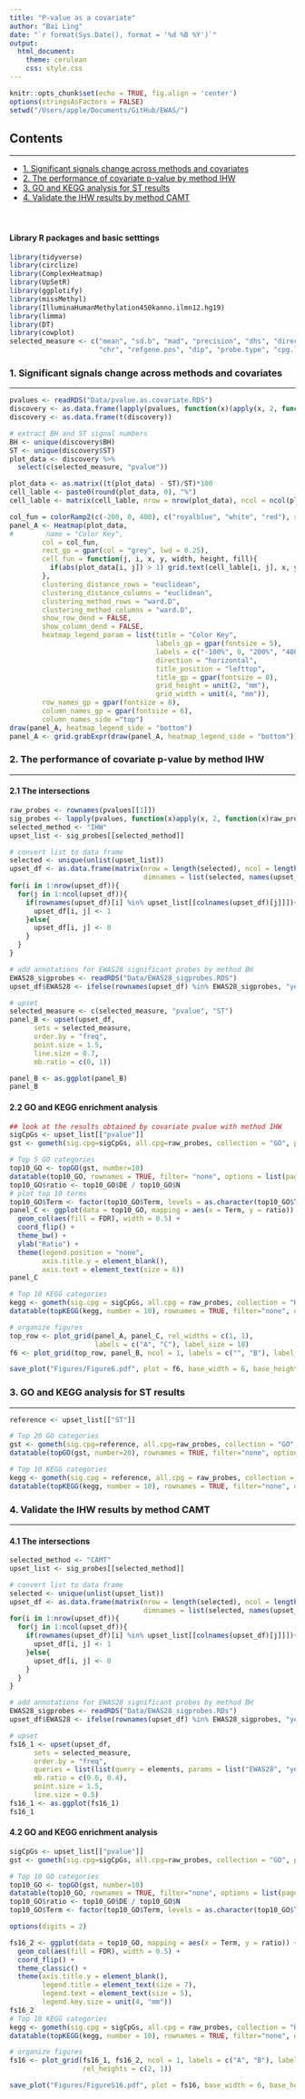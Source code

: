```yaml
---
title: "P-value as a covariate"
author: "Bai Ling"
date: "`r format(Sys.Date(), format = '%d %B %Y')`"
output: 
  html_document:
    theme: cerulean
    css: style.css
---
```


```r
knitr::opts_chunk$set(echo = TRUE, fig.align = 'center')
options(stringsAsFactors = FALSE)
setwd("/Users/apple/Documents/GitHub/EWAS/")
```
## Contents
***
- [1. Significant signals change across methods and covariates](#heatmap)
- [2. The performance of covariate p-value by method IHW](#IHW)
- [3. GO and KEGG analysis for ST results](#ST)
- [4. Validate the IHW results by method CAMT](#CAMT)
<br>
<br>
<br>

#### Library R packages and basic setttings
```r
library(tidyverse)
library(circlize)
library(ComplexHeatmap)
library(UpSetR)
library(ggplotify)
library(missMethyl)
library(IlluminaHumanMethylation450kanno.ilmn12.hg19)
library(limma)
library(DT)
library(cowplot)
selected_measure <- c("mean", "sd.b", "mad", "precision", "dhs", "direction",
                      "chr", "refgene.pos", "dip", "probe.type", "cpg.loc", "sd.m")

```


### 1. Significant signals change across methods and covariates {#heatmap}
***
```r
pvalues <- readRDS("Data/pvalue.as.covariate.RDS")
discovery <- as.data.frame(lapply(pvalues, function(x)(apply(x, 2, function(x)sum(x < 0.05)))))
discovery <- as.data.frame(t(discovery))

# extract BH and ST signal numbers
BH <- unique(discovery$BH)
ST <- unique(discovery$ST)
plot_data <- discovery %>%
  select(c(selected_measure, "pvalue"))

plot_data <- as.matrix((t(plot_data) - ST)/ST)*100
cell_lable <- paste0(round(plot_data, 0), "%")
cell_lable <- matrix(cell_lable, nrow = nrow(plot_data), ncol = ncol(plot_data))

col_fun = colorRamp2(c(-200, 0, 400), c("royalblue", "white", "red"), space = "RGB")
panel_A <- Heatmap(plot_data,
#        name = "Color Key",
        col = col_fun,
        rect_gp = gpar(col = "grey", lwd = 0.25),
        cell_fun = function(j, i, x, y, width, height, fill){
          if(abs(plot_data[i, j]) > 1) grid.text(cell_lable[i, j], x, y, gp = gpar(fontsize = 6))
        },
        clustering_distance_rows = "euclidean",
        clustering_distance_columns = "euclidean",
        clustering_method_rows = "ward.D",
        clustering_method_columns = "ward.D",
        show_row_dend = FALSE,
        show_column_dend = FALSE,
        heatmap_legend_param = list(title = "Color Key",
                                    labels_gp = gpar(fontsize = 5),
                                    labels = c("-100%", 0, "200%", "400%"),
                                    direction = "horizontal",
                                    title_position = "lefttop",
                                    title_gp = gpar(fontsize = 8),
                                    grid_height = unit(2, "mm"),
                                    grid_width = unit(4, "mm")),
        row_names_gp = gpar(fontsize = 8),
        column_names_gp = gpar(fontsize = 6),
        column_names_side ="top")
draw(panel_A, heatmap_legend_side = "bottom")
panel_A <- grid.grabExpr(draw(panel_A, heatmap_legend_side = "bottom"))
```

### 2. The performance of covariate p-value by method IHW {#IHW}
***
#### 2.1 The intersections
```r
raw_probes <- rownames(pvalues[[1]])
sig_probes <- lapply(pvalues, function(x)apply(x, 2, function(x)raw_probes[x < 0.05]))
selected_method <- "IHW"
upset_list <- sig_probes[[selected_method]]

# convert list to data frame
selected <- unique(unlist(upset_list))
upset_df <- as.data.frame(matrix(nrow = length(selected), ncol = length(upset_list),
                                 dimnames = list(selected, names(upset_list))))
for(i in 1:nrow(upset_df)){
  for(j in 1:ncol(upset_df)){
    if(rownames(upset_df)[i] %in% upset_list[[colnames(upset_df)[j]]]){
      upset_df[i, j] <- 1
    }else{
      upset_df[i, j] <- 0
    }
  }
}

# add annotations for EWAS28 significant probes by method BH
EWAS28_sigprobes <- readRDS("Data/EWAS28_sigprobes.RDS")
upset_df$EWAS28 <- ifelse(rownames(upset_df) %in% EWAS28_sigprobes, "yes", "no")

# upset
selected_measure <- c(selected_measure, "pvalue", "ST")
panel_B <- upset(upset_df,
      sets = selected_measure, 
      order.by = "freq",
      point.size = 1.5,
      line.size = 0.7, 
      mb.ratio = c(0, 1))

panel_B <- as.ggplot(panel_B)
panel_B
```

#### 2.2 GO and KEGG enrichment analysis
```r
## look at the results obtained by covariate pvalue with method IHW
sigCpGs <- upset_list[["pvalue"]]
gst <- gometh(sig.cpg=sigCpGs, all.cpg=raw_probes, collection = "GO", prior.prob = TRUE, array.type = "450K", plot.bias = FALSE)

# Top 5 GO categories
top10_GO <- topGO(gst, number=10)
datatable(top10_GO, rownames = TRUE, filter= "none", options = list(pageLength = 5, scrollX=T))
top10_GO$ratio <- top10_GO$DE / top10_GO$N
# plot top 10 terms
top10_GO$Term <- factor(top10_GO$Term, levels = as.character(top10_GO$Term[10:1]))
panel_C <- ggplot(data = top10_GO, mapping = aes(x = Term, y = ratio)) + 
  geom_col(aes(fill = FDR), width = 0.5) + 
  coord_flip() + 
  theme_bw() + 
  ylab("Ratio") +
  theme(legend.position = "none", 
        axis.title.y = element_blank(),
        axis.text = element_text(size = 6))
panel_C

# Top 10 KEGG categories
kegg <- gometh(sig.cpg = sigCpGs, all.cpg = raw_probes, collection = "KEGG", prior.prob=TRUE)
datatable(topKEGG(kegg, number = 10), rownames = TRUE, filter="none", options = list(pageLength = 5, scrollX=T))
```

```r
# organize figures
top_row <- plot_grid(panel_A, panel_C, rel_widths = c(1, 1), 
                     labels = c("A", "C"), label_size = 18)
f6 <- plot_grid(top_row, panel_B, ncol = 1, labels = c("", "B"), label_size = 18)
```

```r
save_plot("Figures/Figure6.pdf", plot = f6, base_width = 6, base_height = 6)
```

### 3. GO and KEGG analysis for ST results {#ST}
***
```r
reference <- upset_list[["ST"]]

# Top 20 GO categories
gst <- gometh(sig.cpg=reference, all.cpg=raw_probes, collection = "GO", prior.prob = TRUE, array.type = "450K", plot.bias = FALSE)
datatable(topGO(gst, number=20), rownames = TRUE, filter="none", options = list(pageLength = 5, scrollX=T))

# Top 10 KEGG categories
kegg <- gometh(sig.cpg = reference, all.cpg = raw_probes, collection = "KEGG", prior.prob=TRUE)
datatable(topKEGG(kegg, number = 10), rownames = TRUE, filter="none", options = list(pageLength = 5, scrollX=T))
```

### 4. Validate the IHW results by method CAMT {#CAMT}
***
#### 4.1 The intersections
```r
selected_method <- "CAMT"
upset_list <- sig_probes[[selected_method]]

# convert list to data frame
selected <- unique(unlist(upset_list))
upset_df <- as.data.frame(matrix(nrow = length(selected), ncol = length(upset_list),
                                 dimnames = list(selected, names(upset_list))))
for(i in 1:nrow(upset_df)){
  for(j in 1:ncol(upset_df)){
    if(rownames(upset_df)[i] %in% upset_list[[colnames(upset_df)[j]]]){
      upset_df[i, j] <- 1
    }else{
      upset_df[i, j] <- 0
    }
  }
}

# add annotations for EWAS28 significant probes by method BH
EWAS28_sigprobes <- readRDS("Data/EWAS28_sigprobes.RDs")
upset_df$EWAS28 <- ifelse(rownames(upset_df) %in% EWAS28_sigprobes, "yes", "no")

# upset
fs16_1 <- upset(upset_df,
      sets = selected_measure, 
      order.by = "freq",
      queries = list(list(query = elements, params = list("EWAS28", "yes"), color = "red", active = TRUE)),
      mb.ratio = c(0.6, 0.4),
      point.size = 1.5,
      line.size = 0.5)
fs16_1 <- as.ggplot(fs16_1)
fs16_1
```

#### 4.2 GO and KEGG enrichment analysis
```r
sigCpGs <- upset_list[["pvalue"]]
gst <- gometh(sig.cpg=sigCpGs, all.cpg=raw_probes, collection = "GO", prior.prob = TRUE, array.type = "450K", plot.bias = FALSE)

# Top 10 GO categories
top10_GO <- topGO(gst, number=10)
datatable(top10_GO, rownames = TRUE, filter="none", options = list(pageLength = 5, scrollX=T))
top10_GO$ratio <- top10_GO$DE / top10_GO$N
top10_GO$Term <- factor(top10_GO$Term, levels = as.character(top10_GO$Term[10:1]))

options(digits = 2)

fs16_2 <- ggplot(data = top10_GO, mapping = aes(x = Term, y = ratio)) + 
  geom_col(aes(fill = FDR), width = 0.5) + 
  coord_flip() + 
  theme_classic() +
  theme(axis.title.y = element_blank(),
        legend.title = element_text(size = 7),
        legend.text = element_text(size = 5),
        legend.key.size = unit(4, "mm"))
fs16_2
# Top 10 KEGG categories
kegg <- gometh(sig.cpg = sigCpGs, all.cpg = raw_probes, collection = "KEGG", prior.prob=TRUE)
datatable(topKEGG(kegg, number = 10), rownames = TRUE, filter="none", options = list(pageLength = 5, scrollX=T))
```


```r
# organize figures
fs16 <- plot_grid(fs16_1, fs16_2, ncol = 1, labels = c("A", "B"), label_size = 18,
                  rel_heights = c(2, 1))
```

```r
save_plot("Figures/FigureS16.pdf", plot = fs16, base_width = 6, base_height = 8)
```

